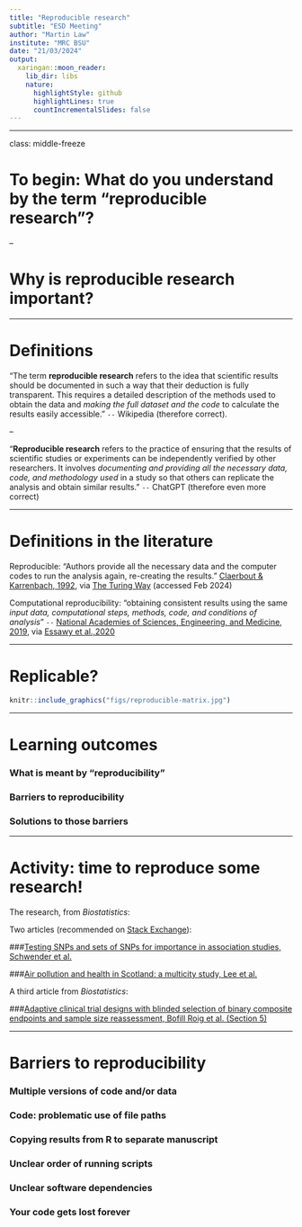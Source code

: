 ```yaml
---
title: "Reproducible research"
subtitle: "ESD Meeting"
author: "Martin Law"
institute: "MRC BSU"
date: "21/03/2024"
output:
  xaringan::moon_reader:
    lib_dir: libs
    nature:
      highlightStyle: github
      highlightLines: true
      countIncrementalSlides: false
---
```


<style>
.middle-freeze{
padding-top: 12em;
}
</style>

---

class: middle-freeze


# To begin: What do you understand by the term "reproducible research"?

--

# Why is reproducible research important?

---

# Definitions

"The term **reproducible research** refers to the idea that scientific results should be documented in such a way that their deduction is fully transparent. This requires a detailed description of the methods used to obtain the data and *making the full dataset and the code* to calculate the results easily accessible." `--` Wikipedia (therefore correct).


--

"**Reproducible research** refers to the practice of ensuring that the results of scientific studies or experiments can be independently verified by other researchers. It involves *documenting and providing all the necessary data, code, and methodology used* in a study so that others can replicate the analysis and obtain similar results." `--` ChatGPT (therefore even more correct)

---

# Definitions in the literature


Reproducible: "Authors provide all the necessary data and the computer codes to run the analysis again, re-creating the results." [Claerbout & Karrenbach, 1992](https://doi.org/10.1190/1.1822162), via [The Turing Way](https://the-turing-way.netlify.app/reproducible-research/overview/overview-definitions#rr-overview-definitions) (accessed Feb 2024)

Computational reproducibility: "obtaining consistent results using the same *input data, computational steps, methods, code, and conditions of analysis*" `--` [National Academies of Sciences, Engineering, and Medicine, 2019](https://nap.nationalacademies.org/catalog/25303/reproducibility-and-replicability-in-science), via [Essawy et al.,2020](https://doi.org/10.1016/j.envsoft.2020.104753)

---



# Replicable?

```r
knitr::include_graphics("figs/reproducible-matrix.jpg")
```

---

# Learning outcomes

### What is meant by "reproducibility"
### Barriers to reproducibility
### Solutions to those barriers
 
---

# Activity: time to reproduce some research!

The research, from *Biostatistics*:

Two articles (recommended on [Stack Exchange](https://stats.stackexchange.com/a/13576/38282)):

###[Testing SNPs and sets of SNPs for importance in association studies, Schwender et al.](https://doi.org/10.1093/biostatistics/kxq042)

###[Air pollution and health in Scotland: a multicity study, Lee et al.](https://doi.org/10.1093/biostatistics/kxp010)

A third article from *Biostatistics*:

###[Adaptive clinical trial designs with blinded selection of binary composite endpoints and sample size reassessment, Bofill Roig et al. (Section 5)](https://doi.org/10.1093/biostatistics/kxac040)



 


---


# Barriers to reproducibility

### Multiple versions of code and/or data
### Code: problematic use of file paths 
### Copying results from R to separate manuscript
### Unclear order of running scripts
### Unclear software dependencies
### Your code gets lost forever

